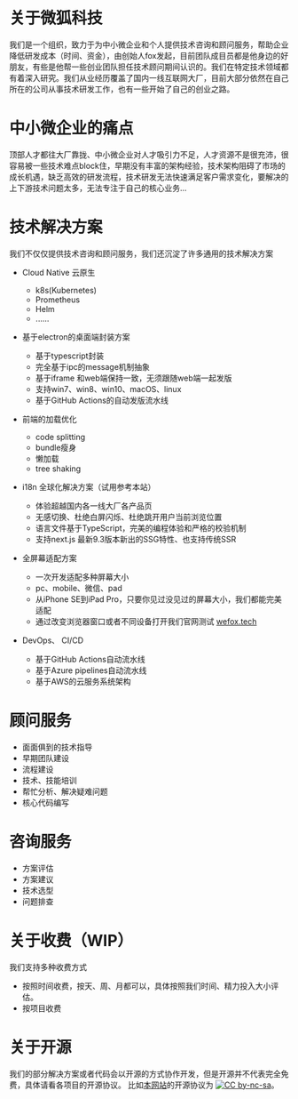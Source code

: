 
# 关于微狐科技
我们是一个组织，致力于为中小微企业和个人提供技术咨询和顾问服务，帮助企业降低研发成本（时间、资金），由创始人fox发起，目前团队成目员都是他身边的好朋友，有些是他帮一些创业团队担任技术顾问期间认识的。我们在特定技术领域都有着深入研究。我们从业经历覆盖了国内一线互联网大厂，目前大部分依然在自己所在的公司从事技术研发工作，也有一些开始了自己的创业之路。

# 中小微企业的痛点
顶部人才都往大厂靠拢、中小微企业对人才吸引力不足，人才资源不是很充沛，很容易被一些技术难点block住，早期没有丰富的架构经验，技术架构阻碍了市场的成长机遇，缺乏高效的研发流程，技术研发无法快速满足客户需求变化，要解决的上下游技术问题太多，无法专注于自己的核心业务...


# 技术解决方案
我们不仅仅提供技术咨询和顾问服务，我们还沉淀了许多通用的技术解决方案

- Cloud Native 云原生
  - k8s(Kubernetes)
  - Prometheus
  - Helm
  - ......

- 基于electron的桌面端封装方案
  - 基于typescript封装
  - 完全基于ipc的message机制抽象
  - 基于iframe 和web端保持一致，无须跟随web端一起发版
  - 支持win7、win8、win10、macOS、linux
  - 基于GitHub Actions的自动发版流水线

- 前端的加载优化
  - code splitting
  - bundle瘦身
  - 懒加载
  - tree shaking

- i18n 全球化解决方案（试用参考本站）
  - 体验超越国内各一线大厂各产品页
  - 无感切换、杜绝白屏闪烁、杜绝跳开用户当前浏览位置
  - 语言文件基于TypeScript，完美的编程体验和严格的校验机制
  - 支持next.js 最新9.3版本新出的SSG特性、也支持传统SSR

- 全屏幕适配方案
  - 一次开发适配多种屏幕大小
  - pc、mobile、微信、pad
  - 从iPhone SE到iPad Pro，只要你见过没见过的屏幕大小，我们都能完美适配
  - 通过改变浏览器窗口或者不同设备打开我们官网测试 [wefox.tech](https://wefox.tech)

- DevOps、 CI/CD
  - 基于GitHub Actions自动流水线
  - 基于Azure pipelines自动流水线
  - 基于AWS的云服务系统架构
  
# 顾问服务
- 面面俱到的技术指导
- 早期团队建设
- 流程建设
- 技术、技能培训
- 帮忙分析、解决疑难问题
- 核心代码编写

# 咨询服务
- 方案评估
- 方案建议
- 技术选型
- 问题排查


# 关于收费（WIP）
我们支持多种收费方式
- 按照时间收费，按天、周、月都可以，具体按照我们时间、精力投入大小评估。
- 按项目收费

# 关于开源
我们的部分解决方案或者代码会以开源的方式协作开发，但是开源并不代表完全免费，具体请看各项目的开源协议。
比如[本网站](https://github.com/WeFoxTech/wefox-site)的开源协议为 [![CC by-nc-sa](//img.wefox.tech/svg/Cc-by-nc-sa_icon.svg)](https://creativecommons.org/licenses/by-nc-sa/4.0/legalcode)。